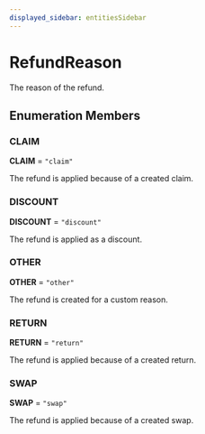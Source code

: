 ```yaml
---
displayed_sidebar: entitiesSidebar
---
```



# RefundReason

The reason of the refund.

## Enumeration Members

### CLAIM

 **CLAIM** = `"claim"`

The refund is applied because of a created claim.

### DISCOUNT

 **DISCOUNT** = `"discount"`

The refund is applied as a discount.

### OTHER

 **OTHER** = `"other"`

The refund is created for a custom reason.

### RETURN

 **RETURN** = `"return"`

The refund is applied because of a created return.

### SWAP

 **SWAP** = `"swap"`

The refund is applied because of a created swap.

